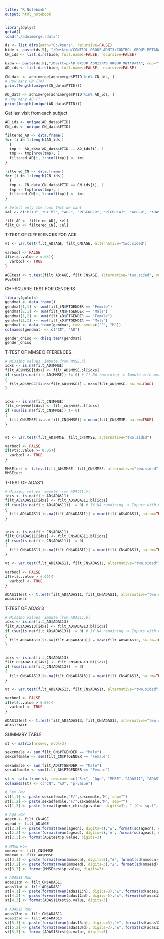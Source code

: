```yaml
---
title: "R Notebook"
output: html_notebook
---
```


```r
library(dplyr)
getwd()
load("./adnimerge.rdata")
```


```r
ds <- list.dirs(path="C:/Users", recursive=FALSE)
bide <- paste(ds[5], "/Desktop/CONTROL_GROUP_ADNI3/CONTROL_GROUP_METADATA", sep="")
CN_ids <- list.dirs(bide, full.names=FALSE, recursive=FALSE)

bide <- paste(ds[5],"/Desktop/AD_GROUP_ADNI3/AD_GROUP_METADATA", sep="")
AD_ids <- list.dirs(bide, full.names=FALSE, recursive=FALSE)
```


```r
CN_data <- adnimerge[adnimerge$PTID %in% CN_ids, ]
# How many CN (70)
print(length(unique(CN_data$PTID)))

AD_data <- adnimerge[adnimerge$PTID %in% AD_ids, ]
# How many AD (?)
print(length(unique(AD_data$PTID)))
```

Get last visit from each subject
```r
AD_ids <- unique(AD_data$PTID)
CN_ids <- unique(CN_data$PTID)

filtered_AD <- data.frame()
for (i in 1:length(AD_ids))
  {
  tmp <- AD_data[AD_data$PTID == AD_ids[i], ]
  tmp <- tmp[nrow(tmp), ]
  filtered_AD[i, 1:ncol(tmp)] <- tmp
}

filtered_CN <- data.frame()
for (i in 1:length(CN_ids))
  {
  tmp <- CN_data[CN_data$PTID == CN_ids[i], ]
  tmp <- tmp[nrow(tmp), ]
  filtered_CN[i, 1:ncol(tmp)] <- tmp
}

# Select only the rows that we want
sel <- c("PTID", "DX.bl", "AGE", "PTGENDER", "PTEDUCAT", "APOE4", "ADAS11", "ADAS13", "MMSE", "ADAS11.bl", "ADAS13.bl", "MMSE.bl")

filt_AD <- filtered_AD[, sel]
filt_CN <- filtered_CN[, sel]
```

T-TEST OF DIFFERENCES FOR AGE
```r
vt <- var.test(filt_AD$AGE, filt_CN$AGE, alternative="two.sided")

varbool <- FALSE
if(vt$p.value > 0.05){
  varbool <- TRUE
}

AGEtest <- t.test(filt_AD$AGE, filt_CN$AGE, alternative="two.sided", var.equal=varbool)
AGEtest
```

CHI-SQUARE TEST FOR GENDERS
```r
library(gplots)
gendmat <- data.frame()
gendmat[1,1] <- sum(filt_CN$PTGENDER == "Female")
gendmat[2,1] <- sum(filt_CN$PTGENDER == "Male")
gendmat[1,2] <- sum(filt_AD$PTGENDER == "Female")
gendmat[2,2] <- sum(filt_AD$PTGENDER == "Male")
gendmat <- data.frame(gendmat, row.names=c("F", "M"))
colnames(gendmat) <- c("CN", "AD")

gender_chisq <- chisq.test(gendmat)
gender_chisq
```

T-TEST OF MMSE DIFFERENCES
```r
# Missing values, impute from MMSE.bl
idxs <- is.na(filt_AD$MMSE)
filt_AD$MMSE[idxs] <- filt_AD$MMSE.bl[idxs]
if (sum(is.na(filt_AD$MMSE)) != 0) # If NA remaining -> Impute with mean
{
  filt_AD$MMSE[is.na(filt_AD$MMSE)] = mean(filt_AD$MMSE, na.rm=TRUE)
}


idxs <- is.na(filt_CN$MMSE)
filt_CN$MMSE[idxs] <- filt_CN$MMSE.bl[idxs]
if (sum(is.na(filt_CN$MMSE)) != 0)
{
  filt_CN$MMSE[is.na(filt_CN$MMSE)] = mean(filt_CN$MMSE, na.rm=TRUE)
}


vt <- var.test(filt_AD$MMSE, filt_CN$MMSE, alternative="two.sided")

varbool <- FALSE
if(vt$p.value >= 0.05){
  varbool <- TRUE
}

MMSEtest <- t.test(filt_AD$MMSE, filt_CN$MMSE, alternative="two.sided", var.equal=varbool)
MMSEtest
```

T-TEST OF ADAS11
```r
# Missing values, impute from ADAS11.bl
idxs <- is.na(filt_AD$ADAS11)
filt_AD$ADAS11[idxs] <- filt_AD$ADAS11.bl[idxs]
if (sum(is.na(filt_AD$ADAS11)) != 0) # If NA remaining -> Impute with mean
{
  filt_AD$ADAS11[is.na(filt_AD$ADAS11)] = mean(filt_AD$ADAS11, na.rm=TRUE)
}


idxs <- is.na(filt_CN$ADAS11)
filt_CN$ADAS11[idxs] <- filt_CN$ADAS11.bl[idxs]
if (sum(is.na(filt_CN$ADAS11)) != 0)
{
  filt_CN$ADAS11[is.na(filt_CN$ADAS11)] = mean(filt_CN$ADAS11, na.rm=TRUE)
}

vt <- var.test(filt_AD$ADAS11, filt_CN$ADAS11, alternative="two.sided")

varbool <- FALSE
if(vt$p.value > 0.05){
  varbool <- TRUE
}

ADAS11test <- t.test(filt_AD$ADAS11, filt_CN$ADAS11, alternative="two.sided", var.equal=varbool)
ADAS11test
```

T-TEST OF ADAS13
```r
# Missing values, impute from ADAS13.bl
idxs <- is.na(filt_AD$ADAS13)
filt_AD$ADAS13[idxs] <- filt_AD$ADAS13.bl[idxs]
if (sum(is.na(filt_AD$ADAS13)) != 0) # If NA remaining -> Impute with mean
{
  filt_AD$ADAS13[is.na(filt_AD$ADAS13)] = mean(filt_AD$ADAS13, na.rm=TRUE)
}


idxs <- is.na(filt_CN$ADAS13)
filt_CN$ADAS13[idxs] <- filt_CN$ADAS13.bl[idxs]
if (sum(is.na(filt_CN$ADAS13)) != 0)
{
  filt_CN$ADAS13[is.na(filt_CN$ADAS13)] = mean(filt_CN$ADAS13, na.rm=TRUE)
}

vt <- var.test(filt_AD$ADAS13, filt_CN$ADAS13, alternative="two.sided")

varbool <- FALSE
if(vt$p.value > 0.05){
  varbool <- TRUE
}

ADAS13test <- t.test(filt_AD$ADAS13, filt_CN$ADAS13, alternative="two.sided", var.equal=varbool)
ADAS13test
```

SUMMARY TABLE
```r
st <- matrix(nrow=5, ncol=3)

sexcnmale <- sum(filt_CN$PTGENDER == "Male")
sexcnfemale <- sum(filt_CN$PTGENDER == "Female")

sexadmale <- sum(filt_AD$PTGENDER == "Male")
sexadfemale <- sum(filt_AD$PTGENDER == "Female")

st <- data.frame(st, row.names=c("Sex", "Age", "MMSE", "ADAS11", "ADAS13"))
colnames(st) <- c("CN", "AD", "p-value")

# Sex Row
st[1,1] <- paste(sexcnfemale,"F/",sexcnmale,"M", sep="")
st[1,2] <- paste(sexadfemale,"F/",sexadmale,"M", sep="")
st[1,3] <- paste(format(gender_chisq$p.value, digits=3), " (Chi sq.)", sep="")

# Age Row
agecn <- filt_CN$AGE
agead <- filt_AD$AGE
st[2,1] <- paste(format(mean(agecn), digits=3),"±", format(sd(agecn), digits=3), sep="")
st[2,2] <- paste(format(mean(agead), digits=3),"±", format(sd(agead), digits=3), sep="")
st[2,3] <- format(AGEtest$p.value, digits=3)

# MMSE Row
mmsecn <- filt_CN$MMSE
mmsead <- filt_AD$MMSE
st[3,1] <- paste(format(mean(mmsecn), digits=3),"±", format(sd(mmsecn), digits=3), sep="")
st[3,2] <- paste(format(mean(mmsead), digits=3),"±", format(sd(mmsead), digits=3), sep="")
st[3,3] <- format(MMSEtest$p.value, digits=3)

# ADAS11 Row
adas11cn <- filt_CN$ADAS11
adas11ad <- filt_AD$ADAS11
st[4,1] <- paste(format(mean(adas11cn), digits=3),"±", format(sd(adas11cn), digits=3), sep="")
st[4,2] <- paste(format(mean(adas11ad), digits=3),"±", format(sd(adas11ad), digits=3), sep="")
st[4,3] <- format(ADAS11test$p.value, digits=3)

# ADAS13 Row
adas13cn <- filt_CN$ADAS13
adas13ad <- filt_AD$ADAS13
st[5,1] <- paste(format(mean(adas13cn), digits=3),"±", format(sd(adas13cn), digits=3), sep="")
st[5,2] <- paste(format(mean(adas13ad), digits=3),"±", format(sd(adas13ad), digits=3), sep="")
st[5,3] <- format(ADAS13test$p.value, digits=3)
```


